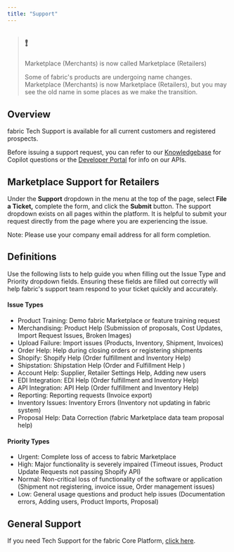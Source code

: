 ```yaml
---
title: "Support"
---
```


> ## ❗️
> 
> Marketplace (Merchants) is now called Marketplace (Retailers)
> 
> Some of fabric's products are undergoing name changes. Marketplace (Merchants) is now Marketplace (Retailers), but you may see the old name in some places as we make the transition.

## Overview

fabric Tech Support is available for all current customers and registered prospects.

Before issuing a support request, you can refer to our [Knowledgebase](/docs) for Copilot questions or the [Developer Portal](/reference/developer-portal-getting-started) for info on our APIs.

## Marketplace Support for Retailers

Under the **Support** dropdown in the menu at the top of the page, select **File a Ticket,** complete the form, and click the **Submit** button. The support dropdown exists on all pages within the platform. It is helpful to submit your request directly from the page where you are experiencing the issue.

Note: Please use your company email address for all form completion.

## Definitions

Use the following lists to help guide you when filling out the Issue Type and Priority dropdown fields. Ensuring these fields are filled out correctly will help fabric's support team respond to your ticket quickly and accurately. 

#### Issue Types

* Product Training: Demo fabric Marketplace or feature training request
* Merchandising: Product Help (Submission of proposals, Cost Updates, Import Request Issues, Broken Images)
* Upload Failure: Import issues (Products, Inventory, Shipment, Invoices)
* Order Help: Help during closing orders or registering shipments
* Shopify: Shopify Help (Order fulfillment and Inventory Help)
* Shipstation: Shipstation Help (Order and Fulfillment Help )
* Account Help: Supplier, Retailer Settings Help, Adding new users
* EDI Integration: EDI Help (Order fulfillment and Inventory Help)
* API Integration: API Help (Order fulfillment and Inventory Help)
* Reporting: Reporting requests (Invoice export)
* Inventory Issues: Inventory Errors (Inventory not updating in fabric system)
* Proposal Help: Data Correction (fabric Marketplace data team proposal help)

#### Priority Types

* Urgent: Complete loss of access to fabric Marketplace
* High: Major functionality is severely impaired (Timeout issues, Product Update Requests not passing Shopify API)
* Normal: Non-critical loss of functionality of the software or application (Shipment not registering, invoice issue, Order management issues)
* Low: General usage questions and product help issues (Documentation errors, Adding users, Product Imports, Proposal)

## General Support

If you need Tech Support for the fabric Core Platform, [click here](https://support.fabric.inc/hc/en-us/requests/new).